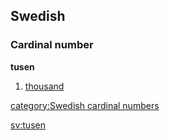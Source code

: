 ==Swedish==
===Cardinal number===
'''tusen'''

#[[thousand]]

[[category:Swedish cardinal numbers]]

[[sv:tusen]]